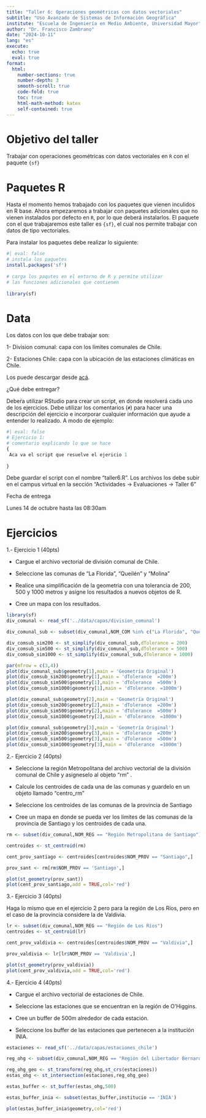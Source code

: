 ```yaml
---
title: "Taller 6: Operaciones geométricas con datos vectoriales"
subtitle: "Uso Avanzado de Sistemas de Información Geográfica"
institute: "Escuela de Ingeniería en Medio Ambiente, Universidad Mayor"
author: "Dr. Francisco Zambrano"
date: "2024-10-11"
lang: "es"
execute:
  echo: true
  eval: true
format:
  html:
    number-sections: true
    number-depth: 3
    smooth-scroll: true
    code-fold: true
    toc: true
    html-math-method: katex
    self-contained: true
---
```



# Objetivo del taller

Trabajar con operaciones geométricas con datos vectoriales en `R` con el paquete `{sf}`


# Paquetes R

Hasta el momento hemos trabajado con los paquetes que vienen inculidos en R base. Ahora empezaremos a trabajar con paquetes adicionales que no vienen instalados por defecto en `R`, por lo que deberá instalarlos. El paquete con el que trabajaremos este taller es `{sf}`, el cual nos permite trabajar con datos de tipo vectoriales.


Para instalar los paquetes debe realizar lo siguiente:

```r
#| eval: false
# instala los paquetes
install.packages('sf')
 
# carga los paqutes en el entorno de R y permite utilizar 
# las funciones adicionales que contienen
 
library(sf)

```


# Data


Los datos con los que debe trabajar son:

1- Division comunal: capa con los límites comunales de Chile.

2- Estaciones Chile: capa con la ubicación de las estaciones climáticas en Chile.


Los puede descargar desde [acá](https://drive.google.com/file/d/1vDrP4LL-YvO7Dyk0YuO5ILvEHXAeWon1/view?usp=sharing).


¿Qué debe entregar?


Debeŕa utilizar RStudio para crear un script, en donde resolverá cada uno de los ejercicios. Debe utilizar los comentarios (`#`) para hacer una descripción del ejercicio e incorporar cualquier información que ayude a entender lo realizado. A modo de ejemplo:


```r
#| eval: false
# Ejercicio 1:
# comentario explicando lo que se hace
{
 Aca va el script que resuelve el ejericio 1
 
}
```

Debe guardar el script con el nombre "taller6.R". Los archivos los debe subir en el campus virtual en la sección "Actividades -> Evaluaciones -> Taller 6"


Fecha de entrega


Lunes 14 de octubre hasta las 08:30am


# Ejercicios


1.- Ejercicio 1 (40pts)


-  Cargue el archivo vectorial de división comunal de Chile.

-  Seleccione las comunas de "La Florida", "Queilén" y "Molina"

-  Realice una simplificación de la geometria con una tolerancia de 200, 500 y 1000 metros y asigne los resultados a nuevos objetos de R.

-  Cree un mapa con los resultados.

```r
library(sf)
div_comunal <- read_sf('../data/capas/division_comunal')

div_comunal_sub <- subset(div_comunal,NOM_COM %in% c("La Florida", "Queilén", "Molina"))

div_comsub_sim200 <- st_simplify(div_comunal_sub,dTolerance = 200)
div_comsub_sim500 <- st_simplify(div_comunal_sub,dTolerance = 500)
div_comsub_sim1000 <- st_simplify(div_comunal_sub,dTolerance = 1000)

par(mfrow = c(3,4))
plot(div_comunal_sub$geometry[1],main = 'Geometría Original')
plot(div_comsub_sim200$geometry[1],main = 'dTolerance  =200m')
plot(div_comsub_sim500$geometry[1],main = 'dTolerance  =500m')
plot(div_comsub_sim1000$geometry[1],main = 'dTolerance  =1000m')

plot(div_comunal_sub$geometry[2],main = 'Geometría Original')
plot(div_comsub_sim200$geometry[2],main = 'dTolerance  =200m')
plot(div_comsub_sim500$geometry[2],main = 'dTolerance  =500m')
plot(div_comsub_sim1000$geometry[2],main = 'dTolerance  =1000m')

plot(div_comunal_sub$geometry[3],main = 'Geometría Original')
plot(div_comsub_sim200$geometry[3],main = 'dTolerance  =200m')
plot(div_comsub_sim500$geometry[3],main = 'dTolerance  =500m')
plot(div_comsub_sim1000$geometry[3],main = 'dTolerance  =1000m')


```

2.- Ejercicio 2 (40pts)


-  Seleccione la región Metropolitana del archivo vectorial de la división comunal de Chile y asigneselo al objeto "rm" .

-  Calcule los centroides de cada una de las comunas y guardelo en un objeto llamado "centro_rm"

- Seleccione los centroides de las comunas de la provincia de Santiago

-  Cree un mapa en donde se pueda ver los límites de las comunas de la provincia de Santiago y los centroides de cada una.

```r
rm <- subset(div_comunal,NOM_REG == "Región Metropolitana de Santiago")

centroides <- st_centroid(rm)

cent_prov_santiago <- centroides[centroides$NOM_PROV == "Santiago",]

prov_sant <- rm[rm$NOM_PROV == 'Santiago',]

plot(st_geometry(prov_sant))
plot(cent_prov_santiago,add = TRUE,col='red')

```



3.- Ejercicio 3 (40pts)


Haga lo mismo que en el ejercicio 2 pero para la región de Los Ríos, pero en el caso de la provincia considere la de Valdivia.

```r
lr <- subset(div_comunal,NOM_REG == "Región de Los Ríos")
centroides <- st_centroid(lr)

cent_prov_valdivia <- centroides[centroides$NOM_PROV == "Valdivia",]

prov_valdivia <- lr[lr$NOM_PROV == 'Valdivia',]

plot(st_geometry(prov_valdivia))
plot(cent_prov_valdivia,add = TRUE,col='red')
```




4.- Ejercicio 4 (40pts)

-  Cargue el archivo vectorial de estaciones de Chile.

-  Seleccione las estaciones que se encuentran en la región de O'Higgins.

-  Cree un buffer de 500m alrededor de cada estación.

- Seleccione los buffer de las estaciones que pertenecen a la institución INIA.

```r
estaciones <- read_sf('../data/capas/estaciones_chile')

reg_ohg <- subset(div_comunal,NOM_REG == "Región del Libertador Bernardo O'Higgins")

reg_ohg_geo <- st_transform(reg_ohg,st_crs(estaciones))
estas_ohg <- st_intersection(estaciones,reg_ohg_geo)

estas_buffer <- st_buffer(estas_ohg,500)

estas_buffer_inia <- subset(estas_buffer,institucio == 'INIA')

plot(estas_buffer_inia$geometry,col='red')
```

